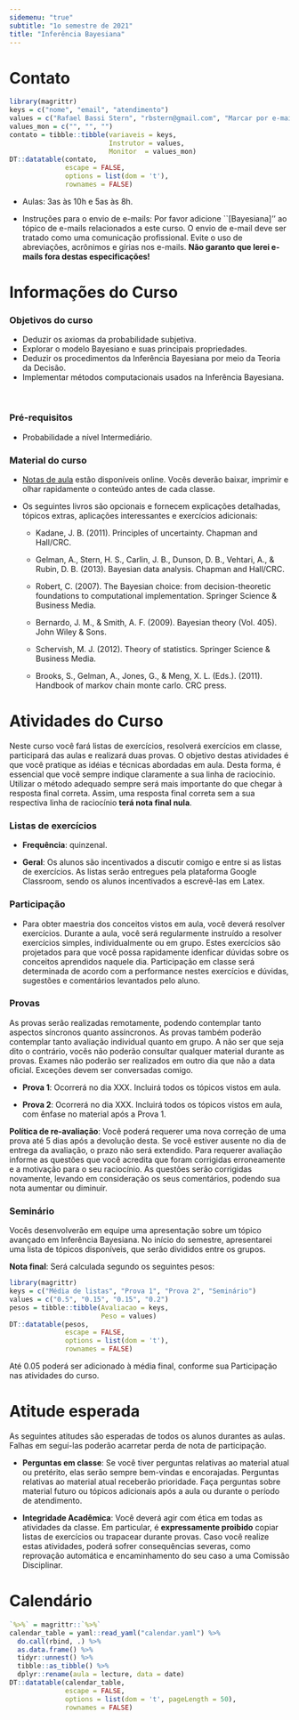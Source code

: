 ```yaml
---
sidemenu: "true"
subtitle: "1o semestre de 2021"
title: "Inferência Bayesiana"
---
```


# Contato

```r
library(magrittr)
keys = c("nome", "email", "atendimento")
values = c("Rafael Bassi Stern", "rbstern@gmail.com", "Marcar por e-mail")
values_mon = c("", "", "")
contato = tibble::tibble(variaveis = keys,
                         Instrutor = values,
                         Monitor  = values_mon)
DT::datatable(contato,
              escape = FALSE,
              options = list(dom = 't'),
              rownames = FALSE)
```

- Aulas: 3as às 10h e 5as às 8h.

- Instruções para o envio de e-mails: 
Por favor adicione ``[Bayesiana]'' ao 
tópico de e-mails relacionados a este curso.
O envio de e-mail deve ser tratado como uma comunicação profissional.
Evite o uso de abreviações, acrônimos e gírias nos e-mails.
**Não garanto que lerei e-mails fora destas especificações!** 

# Informações do Curso

### Objetivos do curso

- Deduzir os axiomas da probabilidade subjetiva.
- Explorar o modelo Bayesiano e suas principais propriedades.
- Deduzir os procedimentos da Inferência Bayesiana por meio da Teoria da Decisão.
- Implementar métodos computacionais usados na Inferência Bayesiana.

<br/>

### Pré-requisitos

- Probabilidade a nível Intermediário.

### Material do curso

- [Notas de aula](https://raw.githubusercontent.com/rbstern/bayesian_inference_book/gh-pages/book.pdf) estão 
  disponíveis online. Vocês deverão baixar, imprimir e
  olhar rapidamente o conteúdo antes de cada classe.
  
- Os seguintes livros são opcionais e 
  fornecem explicações detalhadas,
  tópicos extras, aplicações interessantes e
  exercícios adicionais:

    - Kadane, J. B. (2011). Principles of uncertainty. Chapman and Hall/CRC.
    
    - Gelman, A., Stern, H. S., Carlin, J. B., Dunson, D. B., Vehtari, A., & Rubin, D. B. (2013). Bayesian data analysis. Chapman and Hall/CRC.
    
    - Robert, C. (2007). The Bayesian choice: from decision-theoretic foundations to computational implementation. Springer Science & Business Media.
    
    - Bernardo, J. M., & Smith, A. F. (2009). Bayesian theory (Vol. 405). John Wiley & Sons.
    
    - Schervish, M. J. (2012). Theory of statistics. Springer Science & Business Media.
    
    - Brooks, S., Gelman, A., Jones, G., & Meng, X. L. (Eds.). (2011). Handbook of markov chain monte carlo. CRC press.
								
# Atividades do Curso
								
Neste curso você fará
listas de exercícios, resolverá exercícios em classe,
participará das aulas e realizará duas provas.
O objetivo destas atividades é que você pratique
as idéias e técnicas abordadas em aula.
Desta forma, é essencial que você sempre indique claramente
a sua linha de raciocínio.
Utilizar o método adequado sempre será mais importante
do que chegar à resposta final correta. 
Assim, uma resposta final correta
sem a sua respectiva linha de raciocínio
**terá nota final nula**.

### Listas de exercícios

- **Frequência**: quinzenal.

- **Geral**: Os alunos são incentivados a 
discutir comigo e entre si as listas de exercícios.
As listas serão entregues pela plataforma Google Classroom,
sendo os alunos incentivados a escrevê-las em Latex.

### Participação

- Para obter maestria dos conceitos vistos em aula,
você deverá resolver exercícios.
Durante a aula, você será regularmente instruído
a resolver exercícios simples, individualmente ou em grupo.
Estes exercícios são projetados para que você possa
rapidamente idenficar dúvidas sobre os conceitos aprendidos naquele dia.
Participação em classe será determinada de acordo com 
a performance nestes exercícios e
dúvidas, sugestões e comentários levantados pelo aluno. 

### Provas 

As provas serão realizadas remotamente,
podendo contemplar tanto aspectos síncronos quanto assíncronos.
As provas também poderão contemplar tanto avaliação individual quanto em grupo.
A não ser que seja dito o contrário, 
vocês não poderão consultar qualquer material durante as provas.
Exames não poderão ser realizados em outro dia que não a data oficial.
Exceções devem ser conversadas comigo.

- **Prova 1**: Ocorrerá no dia XXX. 
Incluirá todos os tópicos vistos em aula.

- **Prova 2**: Ocorrerá no dia XXX. 
Incluirá todos os tópicos vistos em aula,
com ênfase no material após a Prova 1.

**Política de re-avaliação**: Você poderá requerer uma nova correção
de uma prova até 5 dias após a devolução desta.
Se você estiver ausente no dia de entrega da avaliação, 
o prazo não será extendido.
Para requerer avaliação informe as questões que 
você acredita que foram corrigidas erroneamente e 
a motivação para o seu raciocínio.
As questões serão corrigidas novamente, 
levando em consideração os seus comentários, 
podendo sua nota aumentar ou diminuir.

### Seminário

Vocês desenvolverão em equipe 
uma apresentação sobre um tópico avançado 
em Inferência Bayesiana. 
No início do semestre, apresentarei uma
lista de tópicos disponíveis, que
serão divididos entre os grupos.

**Nota final**: Será calculada segundo os seguintes pesos:

```r
library(magrittr)
keys = c("Média de listas", "Prova 1", "Prova 2", "Seminário")
values = c("0.5", "0.15", "0.15", "0.2")
pesos = tibble::tibble(Avaliacao = keys, 
                       Peso = values)
DT::datatable(pesos,
              escape = FALSE,
              options = list(dom = 't'),
              rownames = FALSE)
```

Até 0.05 poderá ser adicionado à média final,
conforme sua Participação nas
atividades do curso.

# Atitude esperada

As seguintes atitudes são esperadas de todos os alunos durantes as aulas.
Falhas em seguí-las poderão acarretar perda de nota de participação.

- **Perguntas em classe**: 
Se você tiver perguntas relativas ao material atual ou pretérito,
elas serão sempre bem-vindas e encorajadas. 
Perguntas relativas ao material atual receberão prioridade.
Faça perguntas sobre material futuro ou 
tópicos adicionais após a aula ou durante o período de atendimento.

- **Integridade Acadêmica**:
Você deverá agir com ética em todas as atividades da classe.
Em particular, é **expressamente proibido** 
copiar listas de exercícios ou trapacear durante provas. 
Caso você realize estas atividades, poderá sofrer consequências severas,
como reprovação automática e encaminhamento do seu caso a uma Comissão Disciplinar.

# Calendário

```r
`%>%` = magrittr::`%>%`
calendar_table = yaml::read_yaml("calendar.yaml") %>% 
  do.call(rbind, .) %>% 
  as.data.frame() %>% 
  tidyr::unnest() %>%
  tibble::as_tibble() %>%
  dplyr::rename(aula = lecture, data = date)
DT::datatable(calendar_table,
              escape = FALSE,
              options = list(dom = 't', pageLength = 50),
              rownames = FALSE)
```
